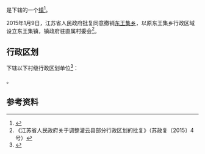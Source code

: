{{中国乡级行政区|32/07/23/207/000}}

'''{{PAGENAMEBASE}}'''是{{PRC admin/fullname|32/07/23/207/000|3}}下辖的一个[[行政建制镇|镇]]<ref>{{PRC admin/ref sgc|{{PRC admin/parent|32/07/23/207/000}}}}</ref>。

2015年1月9日，江苏省人民政府批复同意撤销[[东王集乡_(灌云县)|东王集乡]]，以原东王集乡行政区域设立东王集镇，镇政府驻直属村委会<ref>《江苏省人民政府关于调整灌云县部分行政区划的批复》（苏政复〔2015〕4号）</ref>。

== 行政区划 ==
{{PAGENAMEBASE}}下辖以下村级行政区划单位<ref>{{PRC admin/ref sgc|32/07/23/207/000}}</ref>：

{{PRC admin/children|32/07/23/207/000}}。

== 参考资料 ==
{{reflist}}

{{江苏行政区划小作品}}
{{PRC admin/navcat|32/07/23/207/000}}